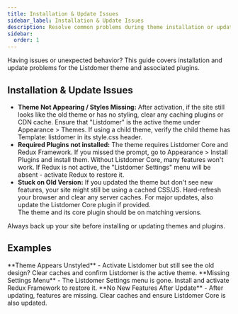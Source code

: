 ```yaml
---
title: Installation & Update Issues
sidebar_label: Installation & Update Issues
description: Resolve common problems during theme installation or updates.
sidebar:
  order: 1
---
```


Having issues or unexpected behavior? This guide covers installation and update problems for the Listdomer theme and associated plugins.

## Installation & Update Issues

- **Theme Not Appearing / Styles Missing:** After activation, if the site still looks like the old theme or has no styling, clear any caching plugins or CDN cache. Ensure that "Listdomer" is the active theme under Appearance > Themes. If using a child theme, verify the child theme has Template: listdomer in its style.css header.
- **Required Plugins not installed:** The theme requires Listdomer Core and Redux Framework. If you missed the prompt, go to Appearance > Install Plugins and install them. Without Listdomer Core, many features won't work. If Redux is not active, the "Listdomer Settings" menu will be absent - activate Redux to restore it.
- **Stuck on Old Version:** If you updated the theme but don't see new features, your site might still be using a cached CSS/JS. Hard-refresh your browser and clear any server caches. For major updates, also update the Listdomer Core plugin if provided.
  <Aside type="tip">The theme and its core plugin should be on matching versions.</Aside>

<Aside type="caution">Always back up your site before installing or updating themes and plugins.</Aside>

## Examples

<CardGrid>
  <Card>**Theme Appears Unstyled** - Activate Listdomer but still see the old design? Clear caches and confirm Listdomer is the active theme.</Card>
  <Card>**Missing Settings Menu** - The Listdomer Settings menu is gone. Install and activate Redux Framework to restore it.</Card>
  <Card>**No New Features After Update** - After updating, features are missing. Clear caches and ensure Listdomer Core is also updated.</Card>
</CardGrid>

